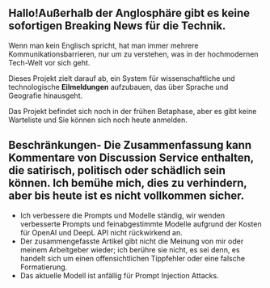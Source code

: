 
<CallToAction />

## Hallo!Außerhalb der Anglosphäre gibt es keine sofortigen **Breaking News** für die Technik.

Wenn man kein Englisch spricht, hat man immer mehrere Kommunikationsbarrieren, nur um zu verstehen, was in der hochmodernen Tech-Welt vor sich geht.


<Callout type="info" emoji="🗞">

Dieses Projekt zielt darauf ab, ein System für wissenschaftliche und technologische **Eilmeldungen** aufzubauen, das über Sprache und Geografie hinausgeht.

</Callout>

Das Projekt befindet sich noch in der frühen Betaphase, aber es gibt keine Warteliste und Sie können sich noch heute anmelden.

## Beschränkungen- Die Zusammenfassung kann Kommentare von Discussion Service enthalten, die satirisch, politisch oder schädlich sein können. Ich bemühe mich, dies zu verhindern, aber bis heute ist es nicht vollkommen sicher.

- Ich verbessere die Prompts und Modelle ständig, wir wenden verbesserte Prompts und feinabgestimmte Modelle aufgrund der Kosten für OpenAI und DeepL API nicht rückwirkend an.
- Der zusammengefasste Artikel gibt nicht die Meinung von mir oder meinem Arbeitgeber wieder; ich berühre sie nicht, es sei denn, es handelt sich um einen offensichtlichen Tippfehler oder eine falsche Formatierung.
- Das aktuelle Modell ist anfällig für Prompt Injection Attacks.

